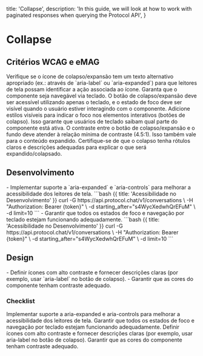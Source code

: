 
  title: 'Collapse',
  description:
    'In this guide, we will look at how to work with paginated responses when querying the Protocol API',
}

# Collapse

## Critérios WCAG e eMAG
<Properties fullWidth>
  <Property name="WCAG 1.1.1 / eMAG Diretriz 3" type="Alternativas de texto para conteúdo não textual">
    Verifique se o ícone de colapso/expansão tem um texto alternativo apropriado (ex.: através de `aria-label` ou `aria-expanded`) para que leitores de tela possam identificar a ação associada ao ícone.
      </Property>
  <Property name="WCAG 2.1.1 / eMAG Diretriz 5" type="Navegação por teclado">
    Garanta que o componente seja navegável via teclado. O botão de colapso/expansão deve ser acessível utilizando apenas o teclado, e o estado de foco deve ser visível quando o usuário estiver interagindo com o componente.
  </Property>
  <Property name="WCAG 2.4.7 / eMAG Diretriz 5" type="Estado de foco visível">
    Adicione estilos visíveis para indicar o foco nos elementos interativos (botões de colapso). Isso garante que usuários de teclado saibam qual parte do componente está ativa.
  </Property>
  <Property name="WCAG 1.4.3 / eMAG Diretriz 7" type="Uso de cores adequadas">
    O contraste entre o botão de colapso/expansão e o fundo deve atender à relação mínima de contraste (4.5:1). Isso também vale para o conteúdo expandido.
  </Property>
  <Property name="WCAG 3.3.2 / eMAG Diretriz 6" type="Rótulos para campos e descrições">
    Certifique-se de que o colapso tenha rótulos claros e descrições adequadas para explicar o que será expandido/colapsado.
  </Property>
</Properties>


## Desenvolvimento
<Row>
  <Col>
    - Implementar suporte a `aria-expanded` e `aria-controls` para melhorar a acessibilidade dos leitores de tela.
  </Col>
  <Col>
    ```bash {{ title: 'Acessibilidade no Desenvolvimento' }}
    curl -G https://api.protocol.chat/v1/conversations \
      -H "Authorization: Bearer {token}" \
      -d starting_after="s4WycXedwhQrEFuM" \
      -d limit=10
    ```
  </Col>
  <Col>
    - Garantir que todos os estados de foco e navegação por teclado estejam funcionando adequadamente.
  </Col>
  <Col>
    ```bash {{ title: 'Acessibilidade no Desenvolvimento' }}
    curl -G https://api.protocol.chat/v1/conversations \
      -H "Authorization: Bearer {token}" \
      -d starting_after="s4WycXedwhQrEFuM" \
      -d limit=10
    ```
  </Col>
</Row>

## Design
<Row>
  <Col>
  - Definir ícones com alto contraste e fornecer descrições claras (por exemplo, usar `aria-label` no botão de colapso).
  </Col>
  <Col>
    <ImageNote
          imageSrc="https://placehold.co/600x200.png"
          imageAlt="Acessibilidade no Design"
        />
  </Col>
   <Col>
  - Garantir que as cores do componente tenham contraste adequado.
  </Col>
  <Col>
    <ImageNote
          imageSrc="https://placehold.co/600x200.png"
          imageAlt="Acessibilidade no Design"
        />
  </Col>
</Row>

### Checklist
<Checklist>
Implementar suporte a aria-expanded e aria-controls para melhorar a acessibilidade dos leitores de tela.
Garantir que todos os estados de foco e navegação por teclado estejam funcionando adequadamente.
Definir ícones com alto contraste e fornecer descrições claras (por exemplo, usar aria-label no botão de colapso).
Garantir que as cores do componente tenham contraste adequado.

</Checklist>
